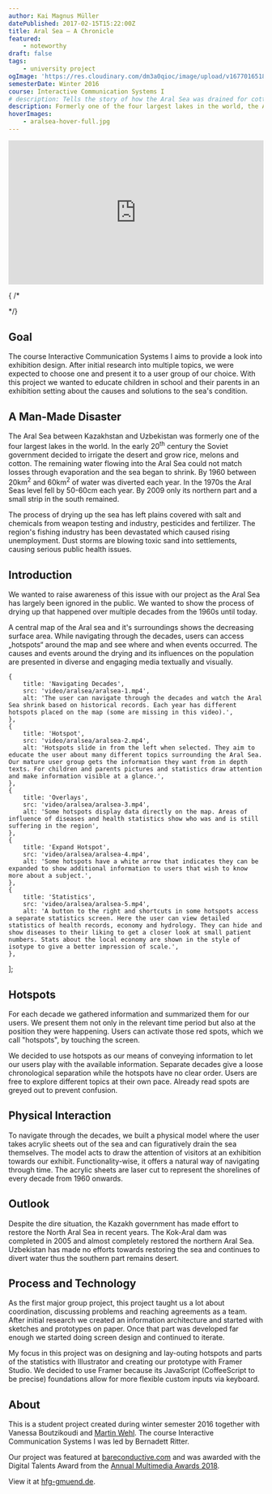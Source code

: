 ```yaml
---
author: Kai Magnus Müller
datePublished: 2017-02-15T15:22:00Z
title: Aral Sea – A Chronicle
featured:
    - noteworthy
draft: false
tags:
    - university project
ogImage: 'https://res.cloudinary.com/dm3a0qioc/image/upload/v1677016518/aralsea-physical_s7k0kb.jpg'
semesterDate: Winter 2016
course: Interactive Communication Systems I
# description: Tells the story of how the Aral Sea was drained for cotton plantations and other agriculture during the soviet era. Users can navigate through the drying process by removing water themselves in the form of blue acrylic sheets.
description: Formerly one of the four largest lakes in the world, the Aral Sea has been steadily shrinking since the 1960s. With this project, we want to give a comprehensive overview of the greatest man made intervention in history of nature. The project was awarded with the Digital Talents Award from the Annual Multimedia Awards 2018.
hoverImages:
    - aralsea-hover-full.jpg
---
```



<div style="padding:56.25% 0 0 0;position:relative;">
	<iframe
                src="https://player.vimeo.com/video/795725754?h=fe3fdd77e1&title=0&byline=0&portrait=0"
                frameborder="0"
                allow="autoplay; fullscreen; picture-in-picture"
                allowfullscreen
                style="position:absolute;top:0;left:0;width:100%;height:100%;"
                title="Aralsee - Eine Chronik"></iframe>
</div>
<script src="https://player.vimeo.com/api/player.js"></script>

{ /* <Figure alt="" src="/video/aralsea/aralsea-header.mp4" type="video" fullWidth></Figure> */}

## Goal

The course Interactive Communication Systems I aims to provide a look into exhibition design. After initial research
into multiple topics, we were expected to choose one and present it to a user group of our choice. With this project we
wanted to educate children in school and their parents in an exhibition setting about the causes and solutions to the
sea's condition.

## A Man-Made Disaster

The Aral Sea between Kazakhstan and Uzbekistan was formerly one of the four largest lakes in the world. In the early
20<sup>th</sup> century the Soviet government decided to irrigate the desert and grow rice, melons and cotton. The remaining water flowing into the Aral Sea could not match losses through evaporation and the sea began to shrink. By 1960 between 20km<sup>2</sup> and 60km<sup>2</sup> of water was diverted each year. In the 1970s the Aral Seas level fell by 50-60cm each year. By 2009 only its northern part and a small strip in the south remained.

The process of drying up the sea has left plains covered with salt and chemicals from weapon testing and industry,
pesticides and fertilizer. The region's fishing industry has been devastated which caused rising unemployment. Dust
storms are blowing toxic sand into settlements, causing serious public health issues.

## Introduction

We wanted to raise awareness of this issue with our project as the Aral Sea has largely been ignored in the public. We
wanted to show the process of drying up that happened over multiple decades from the 1960s until today.

A central map of the Aral sea and it's surroundings shows the decreasing surface area. While navigating through the
decades, users can access „hotspots“ around the map and see where and when events occurred. The causes and events around
the drying and its influences on the population are presented in diverse and engaging media textually and visually.

    {
        title: 'Navigating Decades',
        src: 'video/aralsea/aralsea-1.mp4',
        alt: 'The user can navigate through the decades and watch the Aral Sea shrink based on historical records. Each year has different hotspots placed on the map (some are missing in this video).',
    },
    {
        title: 'Hotspot',
        src: 'video/aralsea/aralsea-2.mp4',
        alt: 'Hotspots slide in from the left when selected. They aim to educate the user about many different topics surrounding the Aral Sea. Our mature user group gets the information they want from in depth texts. For children and parents pictures and statistics draw attention and make information visible at a glance.',
    },
    {
        title: 'Overlays',
        src: 'video/aralsea/aralsea-3.mp4',
        alt: 'Some hotspots display data directly on the map. Areas of influence of diseases and health statistics show who was and is still suffering in the region',
    },
    {
        title: 'Expand Hotspot',
        src: 'video/aralsea/aralsea-4.mp4',
        alt: 'Some hotspots have a white arrow that indicates they can be expanded to show additional information to users that wish to know more about a subject.',
    },
    {
        title: 'Statistics',
        src: 'video/aralsea/aralsea-5.mp4',
        alt: 'A button to the right and shortcuts in some hotspots access a separate statistics screen. Here the user can view detailed statistics of health records, economy and hydrology. They can hide and show diseases to their liking to get a closer look at small patient numbers. Stats about the local economy are shown in the style of isotype to give a better impression of scale.',
    },
];

<UseCase client:visible srcSet={_srcSet2}></UseCase>

## Hotspots

For each decade we gathered information and summarized them for our users. We present them not only in the relevant time
period but also at the position they were happening. Users can activate those red spots, which we call "hotspots", by
touching the screen.

We decided to use hotspots as our means of conveying information to let our users play with the available information.
Separate decades give a loose chronological separation while the hotspots have no clear order. Users are free to explore
different topics at their own pace. Already read spots are greyed out to prevent confusion.

<Figure
            alt="An opened hotspot with other hotspots in the back. Users can expand some hotspots to reveal more information
should they desire so. A tap on the 'x' closes it. alternatively they can switch to another one directly via the map."
            src="https://res.cloudinary.com/dm3a0qioc/image/upload/v1677016519/aralsea-hotspot13_cvntys.png"
            width="1920"
            height="1080"></Figure>

## Physical Interaction

To navigate through the decades, we built a physical model where the user takes acrylic sheets out of the sea and can
figuratively drain the sea themselves. The model acts to draw the attention of visitors at an exhibition towards our
exhibit. Functionality-wise, it offers a natural way of navigating through time. The acrylic sheets are laser cut to
represent the shorelines of every decade from 1960 onwards.

<Figure
            alt="The model is made of sheets of 6 mm plywood with cutouts representing the different shorelines. We painted
contacts on the plywood and small strips on the acrylic sheets to close the circuits. The contacts are then connected to
a MakeyMakey which relays them to our Framer prototype as easy to parse key inputs."
	src="https://res.cloudinary.com/dm3a0qioc/image/upload/v1677016518/aralsea-physical_s7k0kb.jpg"
	width="2656"
	height="1494"></Figure>

## Outlook

Despite the dire situation, the Kazakh government has made effort to restore the North Aral Sea in recent years. The
Kok-Aral dam was completed in 2005 and almost completely restored the northern Aral Sea. Uzbekistan has made no efforts
towards restoring the sea and continues to divert water thus the southern part remains desert.

## Process and Technology

As the first major group project, this project taught us a lot about coordination, discussing problems and reaching
agreements as a team. After initial research we created an information architecture and started with sketches and
prototypes on paper. Once that part was developed far enough we started doing screen design and continued to iterate.

My focus in this project was on designing and lay-outing hotspots and parts of the statistics with Illustrator and
creating our prototype with Framer Studio. We decided to use Framer because its JavaScript (CoffeeScript to be precise)
foundations allow for more flexible custom inputs via keyboard.

## About

This is a student project created during winter semester 2016 together with Vanessa Boutzikoudi
and [Martin Wehl](http://www.martinwehl.de). The course Interactive Communication Systems I was led by
Bernadett Ritter.

Our project was featured
at [bareconductive.com](https://web.archive.org/web/20200925065629/https://www.bareconductive.com/news/an-interactive-project-about-the-aral-sea-made-with-electric-paint/)
and was awarded with the Digital Talents Award from
the [Annual Multimedia Awards 2018](https://web.archive.org/web/20180218221816/http://www.annual-multimedia.de/gewinner_2018/).

View it at [hfg-gmuend.de](http://www.hfg-gmuend.de/annual-multimediaaward-hfg.html).
